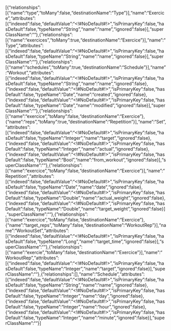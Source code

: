[{"relationships":[{"name":"type","toMany":false,"destinationName":"Type"}],"name":"Exercice","attributes":[{"indexed":false,"defaultValue":"<!#NoDefault#!>","isPrimaryKey":false,"hasDefault":false,"typeName":"String","name":"name","ignored":false}],"superClassName":""},{"relationships":[{"name":"exercices","toMany":true,"destinationName":"Exercice"}],"name":"Type","attributes":[{"indexed":false,"defaultValue":"<!#NoDefault#!>","isPrimaryKey":false,"hasDefault":false,"typeName":"String","name":"name","ignored":false}],"superClassName":""},{"relationships":[{"name":"schedules","toMany":true,"destinationName":"Schedule"}],"name":"Workout","attributes":[{"indexed":false,"defaultValue":"<!#NoDefault#!>","isPrimaryKey":false,"hasDefault":false,"typeName":"String","name":"name","ignored":false},{"indexed":false,"defaultValue":"<!#NoDefault#!>","isPrimaryKey":false,"hasDefault":false,"typeName":"Date","name":"created","ignored":false},{"indexed":false,"defaultValue":"<!#NoDefault#!>","isPrimaryKey":false,"hasDefault":false,"typeName":"Date","name":"modified","ignored":false}],"superClassName":""},{"relationships":[{"name":"exercice","toMany":false,"destinationName":"Exercice"},{"name":"reps","toMany":true,"destinationName":"Repetition"}],"name":"Set","attributes":[{"indexed":false,"defaultValue":"<!#NoDefault#!>","isPrimaryKey":false,"hasDefault":false,"typeName":"Integer","name":"target","ignored":false},{"indexed":false,"defaultValue":"<!#NoDefault#!>","isPrimaryKey":false,"hasDefault":false,"typeName":"Integer","name":"actual","ignored":false},{"indexed":false,"defaultValue":"<!#NoDefault#!>","isPrimaryKey":false,"hasDefault":false,"typeName":"Bool","name":"from_workout","ignored":false}],"superClassName":""},{"relationships":[{"name":"exercice","toMany":false,"destinationName":"Exercice"}],"name":"Repetition","attributes":[{"indexed":false,"defaultValue":"<!#NoDefault#!>","isPrimaryKey":false,"hasDefault":false,"typeName":"Date","name":"date","ignored":false},{"indexed":false,"defaultValue":"<!#NoDefault#!>","isPrimaryKey":false,"hasDefault":false,"typeName":"Double","name":"actual_weight","ignored":false},{"indexed":false,"defaultValue":"<!#NoDefault#!>","isPrimaryKey":false,"hasDefault":false,"typeName":"Double","name":"target_weight","ignored":false}],"superClassName":""},{"relationships":[{"name":"exercice","toMany":false,"destinationName":"Exercice"},{"name":"target_reps","toMany":false,"destinationName":"WorkoutRep"}],"name":"WorkoutSet","attributes":[{"indexed":false,"defaultValue":"<!#NoDefault#!>","isPrimaryKey":false,"hasDefault":false,"typeName":"Long","name":"target_time","ignored":false}],"superClassName":""},{"relationships":[{"name":"exercie","toMany":false,"destinationName":"Exercice"}],"name":"WorkoutRep","attributes":[{"indexed":false,"defaultValue":"<!#NoDefault#!>","isPrimaryKey":false,"hasDefault":false,"typeName":"Integer","name":"target","ignored":false}],"superClassName":""},{"relationships":[],"name":"Schedule","attributes":[{"indexed":false,"defaultValue":"<!#NoDefault#!>","isPrimaryKey":false,"hasDefault":false,"typeName":"String","name":"name","ignored":false},{"indexed":false,"defaultValue":"<!#NoDefault#!>","isPrimaryKey":false,"hasDefault":false,"typeName":"Integer","name":"day","ignored":false},{"indexed":false,"defaultValue":"<!#NoDefault#!>","isPrimaryKey":false,"hasDefault":false,"typeName":"Integer","name":"hour","ignored":false},{"indexed":false,"defaultValue":"<!#NoDefault#!>","isPrimaryKey":false,"hasDefault":false,"typeName":"Integer","name":"minute","ignored":false}],"superClassName":""}]